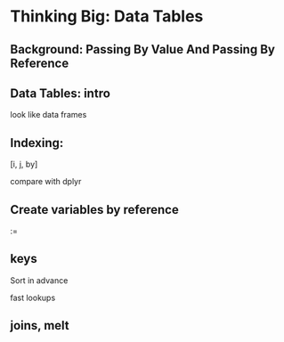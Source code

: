 # Thinking Big: Data Tables {#data-tables}

## Background: Passing By Value And Passing By Reference

## Data Tables: intro

look like data frames


## Indexing:

[i, j, by]

compare with dplyr


## Create variables by reference

:=

## keys

Sort in advance

fast lookups


## joins, melt
